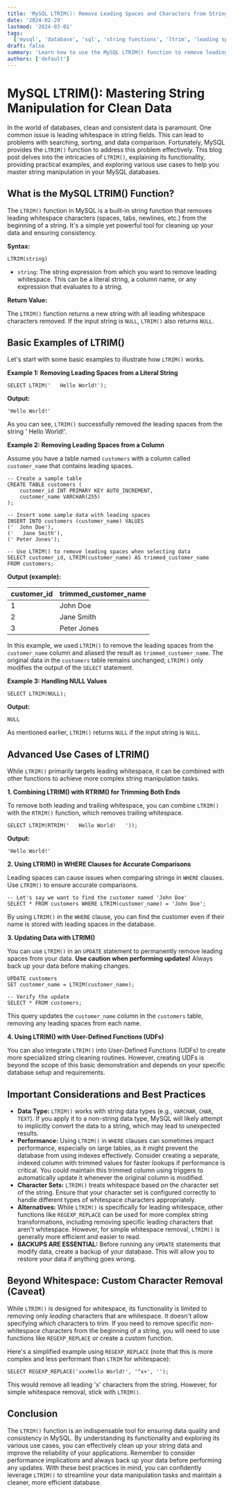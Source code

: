 ```yaml
---
title: 'MySQL LTRIM(): Remove Leading Spaces and Characters from Strings'
date: '2024-02-29'
lastmod: '2024-03-01'
tags:
  ['mysql', 'database', 'sql', 'string functions', 'ltrim', 'leading spaces', 'string manipulation']
draft: false
summary: 'Learn how to use the MySQL LTRIM() function to remove leading spaces and custom characters from strings. Includes detailed explanations, examples, and practical use cases.'
authors: ['default']
---
```


# MySQL LTRIM(): Mastering String Manipulation for Clean Data

In the world of databases, clean and consistent data is paramount. One common issue is leading whitespace in string fields. This can lead to problems with searching, sorting, and data comparison. Fortunately, MySQL provides the `LTRIM()` function to address this problem effectively. This blog post delves into the intricacies of `LTRIM()`, explaining its functionality, providing practical examples, and exploring various use cases to help you master string manipulation in your MySQL databases.

## What is the MySQL LTRIM() Function?

The `LTRIM()` function in MySQL is a built-in string function that removes leading whitespace characters (spaces, tabs, newlines, etc.) from the beginning of a string. It's a simple yet powerful tool for cleaning up your data and ensuring consistency.

**Syntax:**

```plaintext
LTRIM(string)
```

- `string`: The string expression from which you want to remove leading whitespace. This can be a literal string, a column name, or any expression that evaluates to a string.

**Return Value:**

The `LTRIM()` function returns a new string with all leading whitespace characters removed. If the input string is `NULL`, `LTRIM()` also returns `NULL`.

## Basic Examples of LTRIM()

Let's start with some basic examples to illustrate how `LTRIM()` works.

**Example 1: Removing Leading Spaces from a Literal String**

```plaintext
SELECT LTRIM('   Hello World!');
```

**Output:**

```
'Hello World!'
```

As you can see, `LTRIM()` successfully removed the leading spaces from the string ' Hello World!'.

**Example 2: Removing Leading Spaces from a Column**

Assume you have a table named `customers` with a column called `customer_name` that contains leading spaces.

```plaintext
-- Create a sample table
CREATE TABLE customers (
    customer_id INT PRIMARY KEY AUTO_INCREMENT,
    customer_name VARCHAR(255)
);

-- Insert some sample data with leading spaces
INSERT INTO customers (customer_name) VALUES
('  John Doe'),
('   Jane Smith'),
(' Peter Jones');

-- Use LTRIM() to remove leading spaces when selecting data
SELECT customer_id, LTRIM(customer_name) AS trimmed_customer_name
FROM customers;
```

**Output (example):**

| customer_id | trimmed_customer_name |
| ----------- | --------------------- |
| 1           | John Doe              |
| 2           | Jane Smith            |
| 3           | Peter Jones           |

In this example, we used `LTRIM()` to remove the leading spaces from the `customer_name` column and aliased the result as `trimmed_customer_name`. The original data in the `customers` table remains unchanged; `LTRIM()` only modifies the output of the `SELECT` statement.

**Example 3: Handling NULL Values**

```plaintext
SELECT LTRIM(NULL);
```

**Output:**

```
NULL
```

As mentioned earlier, `LTRIM()` returns `NULL` if the input string is `NULL`.

## Advanced Use Cases of LTRIM()

While `LTRIM()` primarily targets leading whitespace, it can be combined with other functions to achieve more complex string manipulation tasks.

**1. Combining LTRIM() with RTRIM() for Trimming Both Ends**

To remove both leading and trailing whitespace, you can combine `LTRIM()` with the `RTRIM()` function, which removes trailing whitespace.

```plaintext
SELECT LTRIM(RTRIM('   Hello World!   '));
```

**Output:**

```
'Hello World!'
```

**2. Using LTRIM() in WHERE Clauses for Accurate Comparisons**

Leading spaces can cause issues when comparing strings in `WHERE` clauses. Use `LTRIM()` to ensure accurate comparisons.

```plaintext
-- Let's say we want to find the customer named 'John Doe'
SELECT * FROM customers WHERE LTRIM(customer_name) = 'John Doe';
```

By using `LTRIM()` in the `WHERE` clause, you can find the customer even if their name is stored with leading spaces in the database.

**3. Updating Data with LTRIM()**

You can use `LTRIM()` in an `UPDATE` statement to permanently remove leading spaces from your data. **Use caution when performing updates!** Always back up your data before making changes.

```plaintext
UPDATE customers
SET customer_name = LTRIM(customer_name);

-- Verify the update
SELECT * FROM customers;
```

This query updates the `customer_name` column in the `customers` table, removing any leading spaces from each name.

**4. Using LTRIM() with User-Defined Functions (UDFs)**

You can also integrate `LTRIM()` into User-Defined Functions (UDFs) to create more specialized string cleaning routines. However, creating UDFs is beyond the scope of this basic demonstration and depends on your specific database setup and requirements.

## Important Considerations and Best Practices

- **Data Type:** `LTRIM()` works with string data types (e.g., `VARCHAR`, `CHAR`, `TEXT`). If you apply it to a non-string data type, MySQL will likely attempt to implicitly convert the data to a string, which may lead to unexpected results.
- **Performance:** Using `LTRIM()` in `WHERE` clauses can sometimes impact performance, especially on large tables, as it might prevent the database from using indexes effectively. Consider creating a separate, indexed column with trimmed values for faster lookups if performance is critical. You could maintain this trimmed column using triggers to automatically update it whenever the original column is modified.
- **Character Sets:** `LTRIM()` treats whitespace based on the character set of the string. Ensure that your character set is configured correctly to handle different types of whitespace characters appropriately.
- **Alternatives:** While `LTRIM()` is specifically for leading whitespace, other functions like `REGEXP_REPLACE` can be used for more complex string transformations, including removing specific leading characters that aren't whitespace. However, for simple whitespace removal, `LTRIM()` is generally more efficient and easier to read.
- **BACKUPS ARE ESSENTIAL:** Before running any `UPDATE` statements that modify data, create a backup of your database. This will allow you to restore your data if anything goes wrong.

## Beyond Whitespace: Custom Character Removal (Caveat)

While `LTRIM()` is designed for whitespace, its functionality is limited to removing only _leading_ characters that are whitespace. It doesn't allow specifying _which_ characters to trim. If you need to remove specific non-whitespace characters from the beginning of a string, you will need to use functions like `REGEXP_REPLACE` or create a custom function.

Here's a simplified example using `REGEXP_REPLACE` (note that this is more complex and less performant than `LTRIM` for whitespace):

```plaintext
SELECT REGEXP_REPLACE('xxxHello World!', '^x+', '');
```

This would remove all leading 'x' characters from the string. However, for simple whitespace removal, stick with `LTRIM()`.

## Conclusion

The `LTRIM()` function is an indispensable tool for ensuring data quality and consistency in MySQL. By understanding its functionality and exploring its various use cases, you can effectively clean up your string data and improve the reliability of your applications. Remember to consider performance implications and always back up your data before performing any updates. With these best practices in mind, you can confidently leverage `LTRIM()` to streamline your data manipulation tasks and maintain a cleaner, more efficient database.
